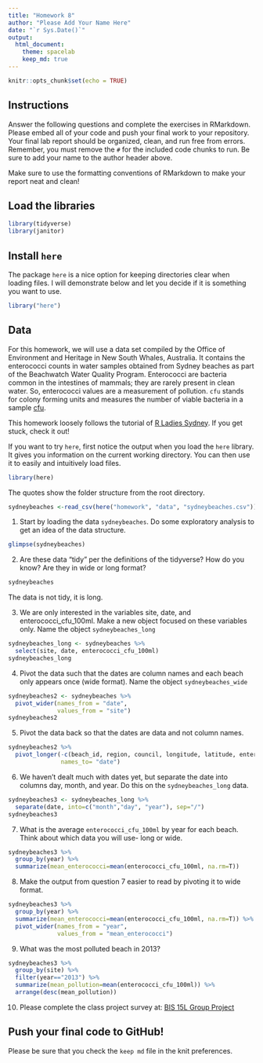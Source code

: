 ```yaml
---
title: "Homework 8"
author: "Please Add Your Name Here"
date: "`r Sys.Date()`"
output:
  html_document: 
    theme: spacelab
    keep_md: true
---
```


```r
knitr::opts_chunk$set(echo = TRUE)
```

## Instructions
Answer the following questions and complete the exercises in RMarkdown. Please embed all of your code and push your final work to your repository. Your final lab report should be organized, clean, and run free from errors. Remember, you must remove the `#` for the included code chunks to run. Be sure to add your name to the author header above.  

Make sure to use the formatting conventions of RMarkdown to make your report neat and clean!  

## Load the libraries
```r
library(tidyverse)
library(janitor)
``` 

## Install `here`
The package `here` is a nice option for keeping directories clear when loading files. I will demonstrate below and let you decide if it is something you want to use.  
```r
library("here")
```

## Data
For this homework, we will use a data set compiled by the Office of Environment and Heritage in New South Whales, Australia. It contains the enterococci counts in water samples obtained from Sydney beaches as part of the Beachwatch Water Quality Program. Enterococci are bacteria common in the intestines of mammals; they are rarely present in clean water. So, enterococci values are a measurement of pollution. `cfu` stands for colony forming units and measures the number of viable bacteria in a sample [cfu](https://en.wikipedia.org/wiki/Colony-forming_unit).   

This homework loosely follows the tutorial of [R Ladies Sydney](https://rladiessydney.org/). If you get stuck, check it out!

If you want to try `here`, first notice the output when you load the `here` library. It gives you information on the current working directory. You can then use it to easily and intuitively load files.
```r
library(here)
```

The quotes show the folder structure from the root directory.
```r
sydneybeaches <-read_csv(here("homework", "data", "sydneybeaches.csv")) %>% clean_names()
```
1. Start by loading the data `sydneybeaches`. Do some exploratory analysis to get an idea of the data structure.
```r
glimpse(sydneybeaches)
```

2. Are these data "tidy" per the definitions of the tidyverse? How do you know? Are they in wide or long format?
```r
sydneybeaches
```
The data is not tidy, it is long. 

3. We are only interested in the variables site, date, and enterococci_cfu_100ml. Make a new object focused on these variables only. Name the object `sydneybeaches_long`
```r
sydneybeaches_long <- sydneybeaches %>% 
  select(site, date, enterococci_cfu_100ml)
sydneybeaches_long
```

4. Pivot the data such that the dates are column names and each beach only appears once (wide format). Name the object `sydneybeaches_wide`
```r
sydneybeaches2 <- sydneybeaches %>% 
  pivot_wider(names_from = "date", 
              values_from = "site")
sydneybeaches2
```

5. Pivot the data back so that the dates are data and not column names.
```r
sydneybeaches2 %>% 
  pivot_longer(-c(beach_id, region, council, longitude, latitude, enterococci_cfu_100ml), 
               names_to= "date")
```

6. We haven't dealt much with dates yet, but separate the date into columns day, month, and year. Do this on the `sydneybeaches_long` data.
```r
sydneybeaches3 <- sydneybeaches_long %>% 
  separate(date, into=c("month","day", "year"), sep="/")
sydneybeaches3
```

7. What is the average `enterococci_cfu_100ml` by year for each beach. Think about which data you will use- long or wide.
```r
sydneybeaches3 %>% 
  group_by(year) %>% 
  summarize(mean_enterococci=mean(enterococci_cfu_100ml, na.rm=T))
```

8. Make the output from question 7 easier to read by pivoting it to wide format.
```r
sydneybeaches3 %>% 
  group_by(year) %>% 
  summarize(mean_enterococci=mean(enterococci_cfu_100ml, na.rm=T)) %>% 
  pivot_wider(names_from = "year",
              values_from = "mean_enterococci")
```

9. What was the most polluted beach in 2013?
```r
sydneybeaches3 %>% 
  group_by(site) %>% 
  filter(year=="2013") %>% 
  summarize(mean_pollution=mean(enterococci_cfu_100ml)) %>% 
  arrange(desc(mean_pollution))
```

10. Please complete the class project survey at: [BIS 15L Group Project](https://forms.gle/H2j69Z3ZtbLH3efW6)

## Push your final code to GitHub!
Please be sure that you check the `keep md` file in the knit preferences.   